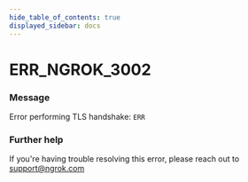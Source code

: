 ```yaml
---
hide_table_of_contents: true
displayed_sidebar: docs
---
```



# ERR_NGROK_3002

### Message

Error performing TLS handshake: `ERR`

### Further help

If you're having trouble resolving this error, please reach out to [support@ngrok.com](mailto:support@ngrok.com?subject=Help%20with%20ERR_NGROK_3002)

<ErrorDetails error="err_ngrok_3002" />
